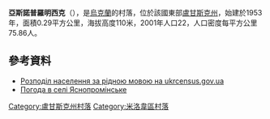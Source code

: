 {{No footnotes|time=2015-09-16T07:23:59+00:00}}
'''亞斯諾普羅明西克'''（{{lang-uk|Яснопромінське}}），是[[烏克蘭|烏克蘭]]的村落，位於該國東部[[盧甘斯克州|盧甘斯克州]]，始建於1953年，面積0.29平方公里，海拔高度110米，2001年人口22，人口密度每平方公里75.86人。

{{coord|49|20|45|N|40|6|53|E|display=title}}

==參考資料==
*[https://web.archive.org/web/20140731182036/http://database.ukrcensus.gov.ua/Mult/Database/Census/databasetree_uk.asp Розподіл населення за рідною мовою на ukrcensus.gov.ua]
* [http://weather.in.ua/ua/lyganskaja/29763 Погода в селі Яснопромінське] {{Wayback|url=http://weather.in.ua/ua/lyganskaja/29763 |date=20160305072449 }}

{{DEFAULTSORT:Яснопромінське}}
[[Category:盧甘斯克州村落|Category:盧甘斯克州村落]]
[[Category:米洛韋區村落|Category:米洛韋區村落]]


{{Luhansk-geo-stub}}